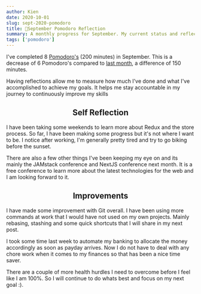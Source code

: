 ```yaml
---
author: Kien
date: 2020-10-01
slug: sept-2020-pomodoro
title: 🍅September Pomodoro Reflection
summary: A monthly progress for September. My current status and reflection on my productivity, goals and achievements.
tags: ['pomodoro']
---
```



<PomodoroChartSept />

I've completed 8 [Pomodoro's](/022-pomodoro-technique/) (200 minutes) in September. This is a decrease of 6 Pomodoro's compared to [last month](/100-august-2020-pomodoro/), a difference of 150 minutes.

Having reflections allow me to measure how much I've done and what I've accomplished to achieve my goals. It helps me stay accountable in my journey to continuously improve my skills

<PomodoroDonutSept />

## <center>Self Reflection</center>

I have been taking some weekends to learn more about Redux and the store process. So far, I have been making some progress but it's not where I want to be. I notice after working, I'm generally pretty tired and try to go biking before the sunset.

There are also a few other things I've been keeping my eye on and its mainly the JAMstack conference and NextJS conference next month. It is a free conference to learn more about the latest technologies for the web and I am looking forward to it.

## <center>Improvements</center>

I have made some improvement with Git overall. I have been using more commands at work that I would have not used on my own projects. Mainly rebasing, stashing and some quick shortcuts that I will share in my next post.

I took some time last week to automate my banking to allocate the money accordingly as soon as payday arrives. Now I do not have to deal with any chore work when it comes to my finances so that has been a nice time saver.

There are a couple of more health hurdles I need to overcome before I feel like I am 100%. So I will continue to do whats best and focus on my next goal :).
